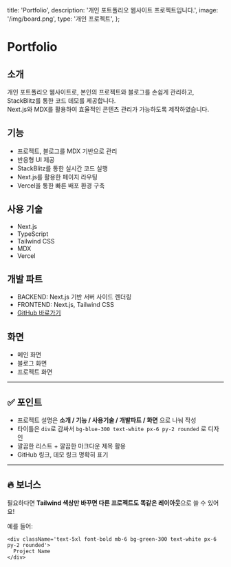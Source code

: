   title: 'Portfolio',
  description: '개인 포트폴리오 웹사이트 프로젝트입니다.',
  image: '/img/board.png',
  type: '개인 프로젝트',
};

# Portfolio


## 소개
개인 포트폴리오 웹사이트로, 본인의 프로젝트와 블로그를 손쉽게 관리하고, StackBlitz를 통한 코드 데모를 제공합니다.  
Next.js와 MDX를 활용하여 효율적인 콘텐츠 관리가 가능하도록 제작하였습니다.

## 기능
- 프로젝트, 블로그를 MDX 기반으로 관리
- 반응형 UI 제공
- StackBlitz를 통한 실시간 코드 실행
- Next.js를 활용한 페이지 라우팅
- Vercel을 통한 빠른 배포 환경 구축

## 사용 기술
- Next.js
- TypeScript
- Tailwind CSS
- MDX
- Vercel

## 개발 파트
- BACKEND: Next.js 기반 서버 사이드 렌더링
- FRONTEND: Next.js, Tailwind CSS
- [GitHub 바로가기](https://github.com/deadrabbit07/web-portfolio-serve)

## 화면
- 메인 화면
- 블로그 화면
- 프로젝트 화면


---

## ✅ 포인트
- 프로젝트 설명은 **소개 / 기능 / 사용기술 / 개발파트 / 화면** 으로 나눠 작성
- 타이틀은 `div`로 감싸서 `bg-blue-300 text-white px-6 py-2 rounded` 로 디자인
- 깔끔한 리스트 + 깔끔한 마크다운 제목 활용
- GitHub 링크, 데모 링크 명확히 표기

---

## 🔥 보너스
필요하다면 **Tailwind 색상만 바꾸면 다른 프로젝트도 똑같은 레이아웃**으로 쓸 수 있어요!

예를 들어:
```mdx
<div className='text-5xl font-bold mb-6 bg-green-300 text-white px-6 py-2 rounded'>
  Project Name
</div>
